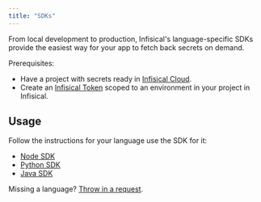 ```yaml
---
title: "SDKs"
---
```


From local development to production, Infisical's language-specific SDKs provide the easiest way for your app to fetch back secrets on demand.

Prerequisites:

- Have a project with secrets ready in [Infisical Cloud](https://app.infisical.com).
- Create an [Infisical Token](/documentation/platform/token) scoped to an environment in your project in Infisical.

## Usage

Follow the instructions for your language use the SDK for it:

- [Node SDK](https://infisical.com/docs/sdks/languages/node)
- [Python SDK](https://infisical.com/docs/sdks/languages/python)
- [Java SDK](https://infisical.com/docs/sdks/languages/java)

Missing a language? [Throw in a request](https://github.com/Infisical/infisical/issues).